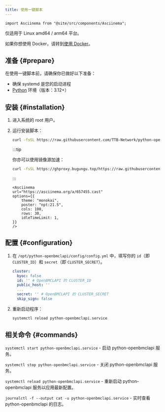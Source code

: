 ```yaml
---
title: 使用一键脚本
---
```


````mdx-code-block
import Asciinema from "@site/src/components/Asciinema";
````

仅适用于 Linux amd64 / arm64 平台。

如果你想使用 Docker，请转到[使用 Docker](/docs/deploy-with-docker)。

## 准备 {#prepare}

在使用一键脚本前，请确保你已做好以下准备：

- 确保 systemd 是您的启动进程
- [Python](https://www.python.org/) 环境（版本：3.12+）

## 安装 {#installation}

1. 进入系统的 root 用户。

2. 运行安装脚本：

    ```sh
    curl -fsSL https://raw.githubusercontent.com/TTB-Network/python-openbmclapi/master/installer/installer.sh | sudo bash -s
    ```

    :::tip

    你亦可以使用镜像源加速：

    ```sh
    curl -fsSL https://ghproxy.bugungu.top/https://raw.githubusercontent.com/TTB-Network/python-openbmclapi/master/installer/installer.sh | sudo bash -s
    ```

    :::

    ````mdx-code-block
    <Asciinema
    url="https://asciinema.org/a/657455.cast"
    options={{
        theme: "monokai",
        poster: "npt:21.5",
        cols: 100,
        rows: 30,
        idleTimeLimit: 1,
    }}
    />
    ````


## 配置 {#configuration}

1. 在 `/opt/python-openbmclapi/config/config.yml` 中，填写你的 `id`（即 `CLUSTER_ID`）和 `secret`（即 `CLUSTER_SECRET`）。

    ```yml title="/opt/python-openbmclapi/config/config.yml" {3,6}
    cluster:
      byoc: false
      id: '' # OpenBMCLAPI 的 CLUSTER_ID
      public_host: ''
      ...
      secret: '' # OpenBMCLAPI 的 CLUSTER_SECRET
      skip_sign: false
    ```

2. 重新启动程序：

    ```sh
    systemctl reload python-openbmclapi.service
    ```

## 相关命令 {#commands}

`systemctl start python-openbmclapi.service` - 启动 python-openbmclapi 服务。

`systemctl stop python-openbmclapi.service` - 关闭 python-openbmclapi 服务。

`systemctl reload python-openbmclapi.service` - 重新启动 python-openbmclapi 服务以应用最新配置。

`journalctl -f --output cat -u python-openbmclapi.service` - 实时查看 python-openbmclapi 的日志。
